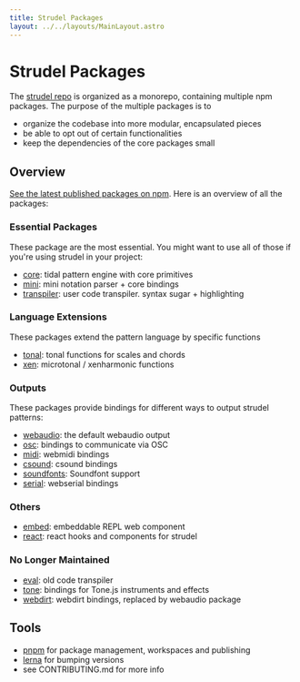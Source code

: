 ```yaml
---
title: Strudel Packages
layout: ../../layouts/MainLayout.astro
---
```



# Strudel Packages

The [strudel repo](https://github.com/tidalcycles/strudel) is organized as a monorepo, containing multiple npm packages.
The purpose of the multiple packages is to

- organize the codebase into more modular, encapsulated pieces
- be able to opt out of certain functionalities
- keep the dependencies of the core packages small

## Overview

[See the latest published packages on npm](https://www.npmjs.com/search?q=%40strudel.cycles).
Here is an overview of all the packages:

### Essential Packages

These package are the most essential. You might want to use all of those if you're using strudel in your project:

- [core](https://github.com/tidalcycles/strudel/tree/main/packages/core#strudelcyclescore): tidal pattern engine with core primitives
- [mini](https://github.com/tidalcycles/strudel/tree/main/packages/mini#strudelcyclesmini): mini notation parser + core bindings
- [transpiler](https://github.com/tidalcycles/strudel/tree/main/packages/transpiler#strudelcyclestranspiler): user code transpiler. syntax sugar + highlighting

### Language Extensions

These packages extend the pattern language by specific functions

- [tonal](https://github.com/tidalcycles/strudel/tree/main/packages/tonal): tonal functions for scales and chords
- [xen](https://github.com/tidalcycles/strudel/tree/main/packages/xen): microtonal / xenharmonic functions

### Outputs

These packages provide bindings for different ways to output strudel patterns:

- [webaudio](https://github.com/tidalcycles/strudel/tree/main/packages/webaudio#strudelcycleswebaudio): the default webaudio output
- [osc](https://github.com/tidalcycles/strudel/tree/main/packages/osc#strudelcyclesosc): bindings to communicate via OSC
- [midi](https://github.com/tidalcycles/strudel/tree/main/packages/midi#strudelcyclesmidi): webmidi bindings
- [csound](https://github.com/tidalcycles/strudel/tree/main/packages/csound#strudelcyclescsound): csound bindings
- [soundfonts](https://github.com/tidalcycles/strudel/tree/main/packages/serial#strudelcyclessoundfonts): Soundfont support
- [serial](https://github.com/tidalcycles/strudel/tree/main/packages/serial#strudelcyclesserial): webserial bindings

### Others

- [embed](https://github.com/tidalcycles/strudel/tree/main/packages/embed#strudelcyclesembed): embeddable REPL web component
- [react](https://github.com/tidalcycles/strudel/tree/main/packages/react#strudelcyclesreact): react hooks and components for strudel

### No Longer Maintained

- [eval](https://www.npmjs.com/package/@strudel.cycles/eval): old code transpiler
- [tone](https://www.npmjs.com/package/@strudel.cycles/tone): bindings for Tone.js instruments and effects
- [webdirt](https://www.npmjs.com/package/@strudel.cycles/webdirt): webdirt bindings, replaced by webaudio package

## Tools

- [pnpm](https://pnpm.io/) for package management, workspaces and publishing
- [lerna](https://lerna.js.org/) for bumping versions
- see CONTRIBUTING.md for more info
